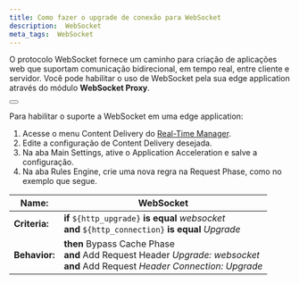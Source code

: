 ```yaml
---
title: Como fazer o upgrade de conexão para WebSocket
description:  WebSocket
meta_tags:  WebSocket    
---
```


O protocolo WebSocket fornece um caminho para criação de aplicações web que suportam comunicação bidirecional, em tempo real, entre cliente e servidor. Você pode habilitar o uso de WebSocket pela sua edge application através do módulo **WebSocket Proxy**.

<Button text="Saiba mais sobre WebSocket"></Button>

Para habilitar o suporte a WebSocket em uma edge application:

1. Acesse o menu Content Delivery do [Real-Time Manager](https://manager.azion.com/).
2. Edite a configuração de Content Delivery desejada.
3. Na aba Main Settings, ative o Application Acceleration e salve a configuração.
4. Na aba Rules Engine, crie uma nova regra na Request Phase, como no exemplo que segue.

| **Name:** | WebSocket |
|-----------|-----------|
| **Criteria:** | **if** `${http_upgrade}` **is equal** *websocket*<br /> **and** `${http_connection}` **is equal** *Upgrade* |
| **Behavior:** | **then** Bypass Cache Phase<br /> **and** Add Request Header *Upgrade: websocket*<br /> **and** Add Request *Header Connection: Upgrade*<br />


